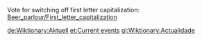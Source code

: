 Vote for switching off first letter capitalization: [[Beer_parlour/First_letter_capitalization]]

[[de:Wiktionary:Aktuell]]
[[et:Current events]]
[[gl:Wiktionary:Actualidade]]